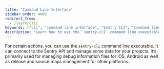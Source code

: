 ```yaml
---
title: "Command Line Interface"
sidebar_order: 4000
redirect_from:
  - /learn/cli/
keywords: ["cli", "command line interface", "Sentry CLI", "command line tools", "line-oriented user interface"]
description: "Learn how to use the `sentry-cli` command line executable."
---
```


For certain actions, you can use the `sentry-cli` command line executable. It can connect to the Sentry API and manage some data for your projects. It’s primarily used for managing debug information files for iOS, Android as well as release and source maps management for other platforms.

<PageGrid />
